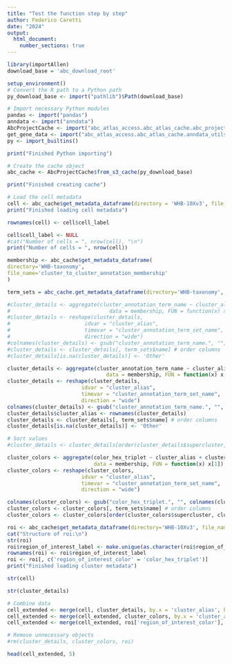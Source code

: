 ```yaml
---
title: "Test the function step by step"
author: Federico Caretti
date: "2024"
output:
  html_document:
    number_sections: true
---
```


```r
library(importAllen)
download_base = 'abc_download_root'
```

```r
setup_environment()
# Convert the R path to a Python path
py_download_base <- import("pathlib")$Path(download_base)

# Import necessary Python modules
pandas <- import("pandas")
anndata <- import("anndata")
AbcProjectCache <- import("abc_atlas_access.abc_atlas_cache.abc_project_cache")$AbcProjectCache
get_gene_data <- import("abc_atlas_access.abc_atlas_cache.anndata_utils")$get_gene_data
py <- import_builtins()

print("Finished Python importing")
```

```r
# Create the cache object
abc_cache <- AbcProjectCache$from_s3_cache(py_download_base)

print("Finished creating cache")

# Load the cell metadata
cell <- abc_cache$get_metadata_dataframe(directory = 'WHB-10Xv3', file_name = 'cell_metadata', dtype = dict(cell_label = 'str'))
print("Finished loading cell metadata")
```

```r
rownames(cell) <- cell$cell_label
```

```r
cell$cell_label <- NULL
#cat("Number of cells = ", nrow(cell), "\n")
print("Number of cells = ", nrow(cell))
```

```r
membership <- abc_cache$get_metadata_dataframe(
directory='WHB-taxonomy',
file_name='cluster_to_cluster_annotation_membership'
)

term_sets = abc_cache.get_metadata_dataframe(directory='WHB-taxonomy', file_name='cluster_annotation_term_set').set_index('label')
```

```r
#cluster_details <- aggregate(cluster_annotation_term_name ~ cluster_alias + cluster_annotation_term_set_name, 
#                                data = membership, FUN = function(x) x[1])
#cluster_details <- reshape(cluster_details, 
#                        idvar = "cluster_alias", 
#                        timevar = "cluster_annotation_term_set_name", 
#                        direction = "wide")
#colnames(cluster_details) <- gsub("cluster_annotation_term_name.", "", colnames(cluster_details))
#cluster_details <- cluster_details[, term_sets$name] # order columns
#cluster_details[is.na(cluster_details)] <- 'Other'
```

```r
cluster_details <- aggregate(cluster_annotation_term_name ~ cluster_alias + cluster_annotation_term_set_name, 
                                data = membership, FUN = function(x) x[1])
cluster_details <- reshape(cluster_details, 
                        idvar = "cluster_alias", 
                        timevar = "cluster_annotation_term_set_name", 
                        direction = "wide")
colnames(cluster_details) <- gsub("cluster_annotation_term_name.", "", colnames(cluster_details))
cluster_details$cluster_alias <- rownames(cluster_details)
cluster_details <- cluster_details[, term_sets$name] # order columns
cluster_details[is.na(cluster_details)] <- 'Other'
```



```r
# Sort values
#cluster_details <- cluster_details[order(cluster_details$supercluster, cluster_details$cluster, cluster_details$subcluster), ]

cluster_colors <- aggregate(color_hex_triplet ~ cluster_alias + cluster_annotation_term_set_name, 
                            data = membership, FUN = function(x) x[1])
cluster_colors <- reshape(cluster_colors, 
                        idvar = "cluster_alias", 
                        timevar = "cluster_annotation_term_set_name", 
                        direction = "wide")
```

```r
colnames(cluster_colors) <- gsub("color_hex_triplet.", "", colnames(cluster_colors))
cluster_colors <- cluster_colors[, term_sets$name] # order columns
cluster_colors <- cluster_colors[order(cluster_colors$supercluster, cluster_colors$cluster, cluster_colors$subcluster), ]
```


```r
roi <- abc_cache$get_metadata_dataframe(directory='WHB-10Xv3', file_name='region_of_interest_structure_map')
cat("Structure of roi:\n")
str(roi)
roi$region_of_interest_label <- make.unique(as.character(roi$region_of_interest_label))
rownames(roi) <- roi$region_of_interest_label
roi <- roi[, c('region_of_interest_color' = 'color_hex_triplet')]
print("Finished loading cluster metadata")
```

```r
str(cell)
```

```r
str(cluster_details)
```

```r
# Combine data
cell_extended <- merge(cell, cluster_details, by.x = 'cluster_alias', by.y = 'cluster_alias', all.x = TRUE)
cell_extended <- merge(cell_extended, cluster_colors, by.x = 'cluster_alias', by.y = 'cluster_alias', suffixes = c("", "_color"), all.x = TRUE)
cell_extended <- merge(cell_extended, roi['region_of_interest_color'], by.x = 'region_of_interest_label', by.y = 'region_of_interest_label', all.x = TRUE)

# Remove unnecessary objects
#rm(cluster_details, cluster_colors, roi)

head(cell_extended, 5)
```
